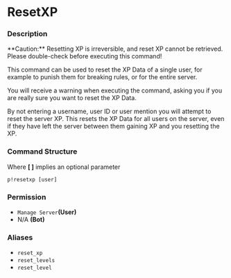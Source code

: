 
# ResetXP

### Description

<Callout type="warning">
**Caution:** Resetting XP is irreversible, and reset XP cannot be retrieved. Please double-check before executing this command!
</Callout>

This command can be used to reset the XP Data of a single user, for example to punish them for breaking rules, or for the entire server.   
  
You will receive a warning when executing the command, asking you if you are really sure you want to reset the XP Data.  
  
By not entering a username, user ID or user mention you will attempt to reset the server XP. This resets the XP Data for all users on the server, even if they have left the server between them gaining XP and you resetting the XP.

### Command Structure

Where **\[ \]** implies an optional parameter

```text
p!resetxp [user]
```

### **Permission**

* `Manage Server`**\(User\)**
* N/A **\(Bot\)**

### Aliases

* `reset_xp`
* `reset_levels`
* `reset_level`



